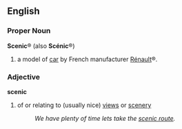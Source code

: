 ==English==
===Proper Noun===
'''Scenic'''&reg; (also '''Scénic'''&reg;)

#a model of [[car]] by French manufacturer [[Rénault]]&reg;.

===Adjective===
'''scenic'''
#of or relating to (usually nice) [[view]]s or [[scenery]]
#:''We have plenty of time lets take the [[scenic route]].''